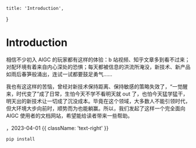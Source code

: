     title: 'Introduction',
}

# Introduction


相信不少初入 AIGC 的玩家都有这样的体验：b 站视频、知乎文章多到看不过来；对配环境有着来自内心深处的恐惧；每天都被信息的洪流所淹没，新技术、新产品如雨后春笋般涌出，连试一试都要鼓足勇气……

我也有这这样的苦恼，曾经对新技术保持距离、保持敏感的策略失效了，“一觉醒来，时代变了”成了日常，生怕今天不学不看明天就 out 了，也怕今天猛学猛干，明天出的新技术让一切成了沉没成本。毕竟在这个领域，大多数人不能引领时代，但大环境大步向前时，顺势而为也能躺赢。所以，我们发起了这样一个完全面向 AIGC 使用者的文档网站，希望能给读者带来一些帮助。

<Authors names="ciaochaos" />，2023-04-01 {{ className: 'text-right' }}

```shell
pip install
```
